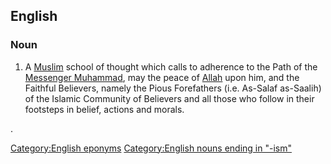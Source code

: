 {{wikipedia}}
==English==
===Noun===
{{en-noun|-}}

# {{Islam}} A [[Muslim]] school of thought which calls to adherence to the Path of the [[Messenger Muhammad]], may the peace of [[Allah]] upon him, and the Faithful Believers, namely the Pious Forefathers (i.e. As-Salaf as-Saalih) of the Islamic Community of Believers and all those who follow in their footsteps in belief, actions and morals.
.

[[Category:English eponyms]]
[[Category:English nouns ending in "-ism"]]